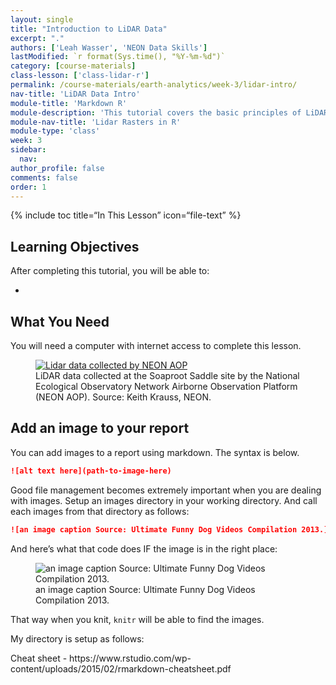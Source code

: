 ```yaml
---
layout: single
title: "Introduction to LiDAR Data"
excerpt: "."
authors: ['Leah Wasser', 'NEON Data Skills']
lastModified: `r format(Sys.time(), "%Y-%m-%d")`
category: [course-materials]
class-lesson: ['class-lidar-r']
permalink: /course-materials/earth-analytics/week-3/lidar-intro/
nav-title: 'LiDAR Data Intro'
module-title: 'Markdown R'
module-description: 'This tutorial covers the basic principles of LiDAR remote sensing.'
module-nav-title: 'Lidar Rasters in R'
module-type: 'class'
week: 3
sidebar:
  nav:
author_profile: false
comments: false
order: 1
---
```


{% include toc title="In This Lesson" icon="file-text" %}


<div class='notice--success' markdown="1">

## <i class="fa fa-graduation-cap" aria-hidden="true"></i> Learning Objectives

After completing this tutorial, you will be able to:

*

## <i class="fa fa-check-square-o fa-2" aria-hidden="true"></i> What You Need

You will need a computer with internet access to complete this lesson.

</div>



<figure>
   <a href="{{ site.url }}/images/course-materials/earth-analytics/week-3/lidar-trees.jpg">
   <img src="{{ site.url }}/images/course-materials/earth-analytics/week-3/lidar-trees.jpg" alt="Lidar data collected by NEON AOP"></a>
   <figcaption>LiDAR data collected at the Soaproot Saddle site by the National
Ecological Observatory Network Airborne Observation Platform (NEON AOP). Source:
Keith Krauss, NEON.
   </figcaption>
</figure>


## Add an image to your report

You can add images to a report using markdown. The syntax is below.

```md
![alt text here](path-to-image-here)
```

Good file management becomes extremely important when you are dealing with images.
Setup an images directory in your working directory. And call each images from that
directory as follows:

```md
![an image caption Source: Ultimate Funny Dog Videos Compilation 2013.](images/week3/silly-dog.png)
```
And here's what that code does IF the image is in the right place:

![an image caption Source: Ultimate Funny Dog Videos Compilation 2013.](images/week3/silly-dog.png)

That way when you knit, `knitr` will be able to find the images.

My directory is setup as follows:






Cheat sheet - https://www.rstudio.com/wp-content/uploads/2015/02/rmarkdown-cheatsheet.pdf
